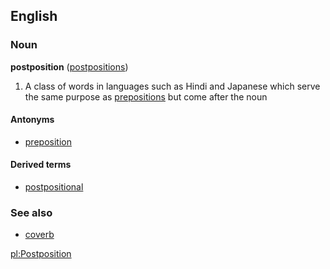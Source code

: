 ==English==
===Noun===
'''postposition''' ([[postpositions]])

# A class of words in languages such as Hindi and Japanese which serve the same purpose as [[preposition]]s but come after the noun

====Antonyms====
*[[preposition]]

====Derived terms====
*[[postpositional]]

===See also===
*[[coverb]]

[[pl:Postposition]]